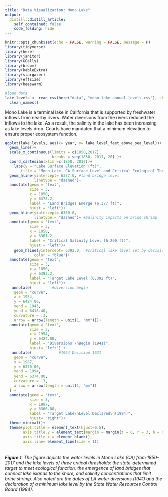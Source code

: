 ```yaml
---
title: "Data Visualization: Mono Lake"
output:
  distill::distill_article:
    self_contained: false
    code_folding: hide
---
```



```r
knitr::opts_chunk$set(echo = FALSE, warning = FALSE, message = F)
library(tidyverse)
library(here)
library(janitor)
library(GGally) 
library(broom)
library(kableExtra)
library(stargazer)
library(effsize)
library(beeswarm)
```

```r
#load data
lake_levels <- read_csv(here("data", "mono_lake_annual_levels.csv"), skip = 5) %>% 
  clean_names()
```

Mono Lake is a terminal lake in California that is supported by freshwater inflows from nearby rivers. Water diversions from the rivers reduced the inflows to the lake. As a result, the salinity in the lake has been increasing as lake levels drop. Courts have mandated that a minimum elevation to ensure proper ecosystem function. 

```r
ggplot(lake_levels, aes(x= year, y= lake_level_feet_above_sea_level))+
  geom_line()+
  scale_x_continuous(limits = c(1850,2017),
                     breaks = seq(1850, 2017, 20) )+
  coord_cartesian(xlim =c(1850, 2017))+
    labs(y = "Lake Surface Elevation (ft)",
       title = "Mono Lake, CA Surface Level and Critical Ecological Thresholds \n (1850-2017) ")+
  geom_hline(yintercept= 6377.0, #land bridge level
             linetype = "dashed")+
  annotate(geom = "text",
           size = 3,
           x = 1850,
           y = 6378.2,
           label = "Land Bridges Emerge (6,377 ft)",
           hjust = "left")+
  geom_hline(yintercept= 6360.0,
             linetype = "dashed")+ #Salinity impacts on brine shrimp
  annotate(geom = "text",
           size = 3,
           x = 1850,
           y = 6361.2,
           label = "Critical Salinity Level (6,260 ft)",
           hjust = "left")+
    geom_hline(yintercept= 6392.0,  #critical lake level set by decision 1631
             color = "blue")+
  annotate(geom = "text",
           size = 3,
           x = 1850,
           y = 6393.2,
           label = "Target Lake Level (6,392 ft)",
           hjust = "left")+
   annotate(         #diversion begin 
    geom = "curve",
    x = 1954, 
    y = 6424.00, 
    xend = 1943, 
    yend = 6418.40, 
    curvature = .3, 
    arrow = arrow(length = unit(1, "mm")))+
  annotate(geom = "text",
           size = 3,
           x = 1954, 
           y = 6424.00, 
           label = "Diversions \nBegin (1941)", 
           hjust= "left") +
   annotate(            #1994 Decision 1631
    geom = "curve",
    x = 1987, 
    y = 6370.00, 
    xend = 1994, 
    yend = 6374.00, 
    curvature = .3, 
    arrow = arrow(length = unit(1, "mm"))
  ) +
  annotate(geom = "text",
           size = 3,
           x = 1987, 
           y = 6366.00, 
           label = "Target Lake\nLevel Declared\n(1994)", 
           hjust= "right")+
  theme_minimal()+
  theme(plot.title = element_text(hjust=0.5),
        axis.title.y = element_text(margin = margin(t = 0, r = 3, b = 0, l =0)),
        axis.title.x = element_blank(),
        axis.line= element_line(size = 1))
  
```
###### **Figure 1**: The figure depicts the water levels in Mono Lake (CA) from 1850- 2017 and the lake levels of three critical thresholds: the state-determined target to meet ecological function, the emergence of land bridges that connect lake islands to the shore, and salinity concentrations that limit brine shrimp. Also noted are the dates of LA water diversions (1941) and the declaration of a minimum lake level by the State Water Resources Control Board (1994). 




